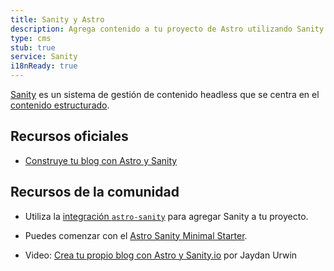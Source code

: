 ```yaml
---
title: Sanity y Astro
description: Agrega contenido a tu proyecto de Astro utilizando Sanity como CMS
type: cms
stub: true
service: Sanity
i18nReady: true
---
```


[Sanity](http://sanity.io) es un sistema de gestión de contenido headless que se centra en el [contenido estructurado](https://www.sanity.io/structured-content-platform).

## Recursos oficiales

- [Construye tu blog con Astro y Sanity](https://www.sanity.io/guides/sanity-astro-blog)

## Recursos de la comunidad

- Utiliza la [integración `astro-sanity`](https://github.com/littlesticks/astro-sanity) para agregar Sanity a tu proyecto.

- Puedes comenzar con el [Astro Sanity Minimal Starter](https://github.com/littlesticks/astro-sanity-minimal-starter).

- Video: [Crea tu propio blog con Astro y Sanity.io](https://www.youtube.com/watch?v=-jAWLTfsSQw) por Jaydan Urwin